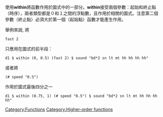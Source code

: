 {{DISPLAYTITLE:within}}
{{Type|<source inline>within :: Arc -> (Pattern a -> Pattern a) -> Pattern a -> Pattern a</source>}}

使用'''within'''將函數作用於圖式中的一部分。'''within'''接受兩個參數：起始和終止點（時序），兩者類型都是０和１之間的浮點數，且作用於相關的圖式。注意第二個參數（終止點）必須大於第一個（起始點）函數才能產生作用。

舉例來說, 將 <source inline>fast 2</source> 只應用在圖式的前半段：

<source>
d1 $ within (0, 0.5) (fast 2) $ sound "bd*2 sn lt mt hh hh hh hh"
</source>

或者將 <source inline>(# speed "0.5")</source> 作用於圖式最後四分之一

<source>
d1 $ within (0.75, 1) (# speed "0.5") $ sound "bd*2 sn lt mt hh hh hh hh"
</source>

[[Category:Functions]]
[[Category:Higher-order functions]]